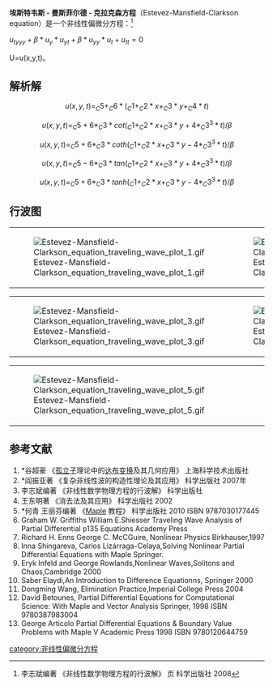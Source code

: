 '''埃斯特韦斯 - 曼斯菲尔德 - 克拉克森方程'''（Estevez-Mansfield-Clarkson equation）是一个非线性偏微分方程：<ref>李志斌编著 《非线性数学物理方程的行波解》 页 科学出版社 2008</ref>

<math> u_{tyyy}+\beta*u_{y}*u_{yt}+\beta*u_{yy}*u_{t}+u_{tt}=0</math>

U=u(x,y,t)。

==解析解==
:<math>u(x, y, t) = _C5+_C6*(_C1+_C2*x+_C3*y+_C4*t)</math>
:<math>u(x, y, t) = _C5+6*_C3*cot(_C1+_C2*x+_C3*y+4*_C3^3*t)/\beta</math>
:<math>u(x, y, t) = _C5+6*_C3*coth(_C1+_C2*x+_C3*y-4*_C3^3*t)/\beta</math>
:<math>u(x, y, t) = _C5-6*_C3*tan(_C1+_C2*x+_C3*y+4*_C3^3*t)/\beta</math>
:<math>u(x, y, t) = _C5+6*_C3*tanh(_C1+_C2*x+_C3*y-4*_C3^3*t)/\beta</math>
:<math></math>
:<math></math>
:<math></math>
:<math></math>
:<math></math>
:<math></math>
:<math></math>
:<math></math>
:<math></math>
:<math></math>

==行波图==
{|
|[[File:Estevez-Mansfield-Clarkson_equation_traveling_wave_plot_1.gif|frame]]
|[[File:Estevez-Mansfield-Clarkson_equation_traveling_wave_plot_2.gif|frame]]
|}
{|
|[[File:Estevez-Mansfield-Clarkson_equation_traveling_wave_plot_3.gif|frame]]
|[[File:Estevez-Mansfield-Clarkson_equation_traveling_wave_plot_4.gif|frame]]
|}
{|
|[[File:Estevez-Mansfield-Clarkson_equation_traveling_wave_plot_5.gif|frame]]
|}

==参考文献==
<references/>
# *谷超豪 《[[孤立子|孤立子]]理论中的[[达布变换|达布变换]]及其几何应用》 上海科学技术出版社
# *阎振亚著 《复杂非线性波的构造性理论及其应用》 科学出版社 2007年
# 李志斌编著 《非线性数学物理方程的行波解》 科学出版社
#王东明著 《消去法及其应用》 科学出版社 2002
# *何青 王丽芬编著 《[[Maple|Maple]] 教程》 科学出版社 2010 ISBN 9787030177445
#Graham W. Griffiths William E.Shiesser Traveling Wave Analysis of Partial Differential p135 Equations Academy Press
# Richard H. Enns George C. McCGuire, Nonlinear Physics Birkhauser,1997
#Inna Shingareva, Carlos Lizárraga-Celaya,Solving Nonlinear Partial Differential Equations with Maple Springer.
#Eryk Infeld and George Rowlands,Nonlinear Waves,Solitons and Chaos,Cambridge 2000
#Saber Elaydi,An Introduction to Difference Equationns, Springer 2000
#Dongming Wang, Elimination Practice,Imperial College Press 2004
# David Betounes, Partial Differential Equations for Computational Science: With Maple and Vector Analysis Springer, 1998 ISBN 9780387983004
# George Articolo Partial Differential Equations & Boundary Value Problems with Maple V Academic Press 1998 ISBN 9780120644759

{{非线性偏微分方程}}
[[category:非线性偏微分方程|category:非线性偏微分方程]]